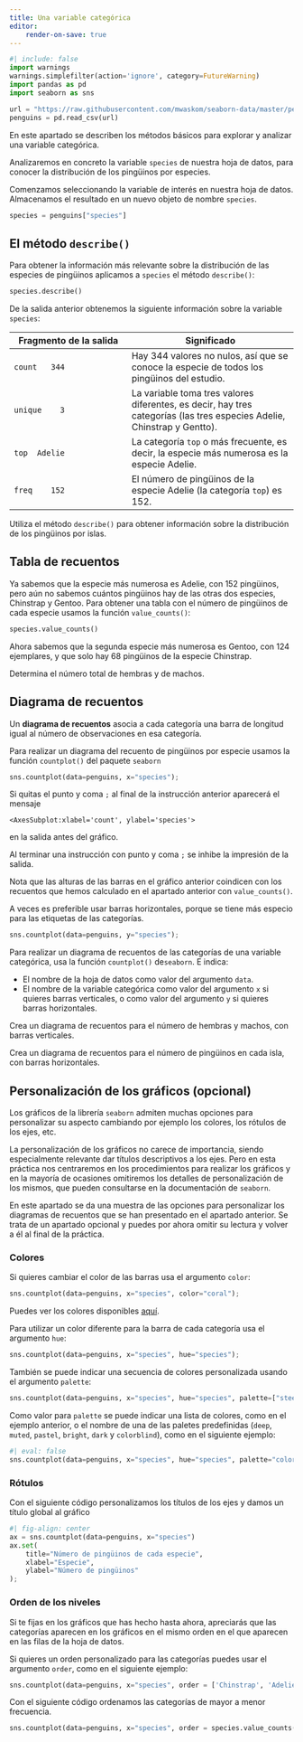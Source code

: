 ```yaml
---
title: Una variable categórica
editor:
    render-on-save: true
---
```


```python
#| include: false
import warnings
warnings.simplefilter(action='ignore', category=FutureWarning)
import pandas as pd
import seaborn as sns

url = "https://raw.githubusercontent.com/mwaskom/seaborn-data/master/penguins.csv"
penguins = pd.read_csv(url)
```

En este apartado se describen los métodos básicos para explorar y analizar una variable categórica. 

Analizaremos en concreto la variable `species` de nuestra hoja de datos, para conocer la distribución de los pingüinos por especies.

Comenzamos seleccionando la variable de interés en nuestra hoja de datos. Almacenamos el resultado en un nuevo objeto de nombre `species`. 
```python
species = penguins["species"]
```

## El método `describe()` {#sec-1categorical-describe}

Para obtener la información más relevante sobre la distribución de las especies de pingüinos aplicamos a `species` el método `describe()`:

```python
species.describe()
```

De la salida anterior obtenemos la siguiente información sobre la variable `species`:

Fragmento de la salida | Significado
----- | -------
`count   344`  | Hay $344$ valores no nulos, así que se conoce la especie de todos los pingüinos del estudio.
`unique    3`  | La variable toma tres valores diferentes, es decir, hay tres categorías (las tres especies Adelie, Chinstrap y Gentto).
`top  Adelie` | La categoría `top` o más frecuente, es decir, la especie más numerosa es la especie Adelie.
`freq    152` | El número de pingüinos de la especie Adelie (la categoría `top`) es $152$.


:::{#exr-1categorical-describe}
Utiliza el método `describe()` para obtener información sobre la distribución de los pingüinos por islas.
:::

## Tabla de recuentos {#sec-value-counts}

Ya sabemos que la especie más numerosa es Adelie, con $152$ pingüinos, pero aún no sabemos cuántos pingüinos hay de las otras dos especies, Chinstrap y Gentoo. Para obtener una tabla con el número de pingüinos de cada especie usamos la función `value_counts()`:

```python
species.value_counts()
```

Ahora sabemos que la segunda especie más numerosa es Gentoo, con 124 ejemplares, y que solo hay 68 pingüinos de la especie Chinstrap. 



::: {#exr-1categorial-sex-counts}
Determina el número total de hembras y de machos. 
:::



## Diagrama de recuentos 


Un __diagrama de recuentos__ asocia a cada categoría una barra de longitud igual al número de observaciones en esa categoría. 

Para realizar un diagrama del recuento de pingüinos por especie usamos la función `countplot()` del paquete `seaborn`

```python
sns.countplot(data=penguins, x="species");
```

::: {.callout-note}
Si quitas el punto y coma `;` al final de la instrucción anterior aparecerá el mensaje 

`<AxesSubplot:xlabel='count', ylabel='species'>` 

en la salida antes del gráfico. 

Al terminar una instrucción con punto y coma `;` se inhibe la impresión de la salida.
:::

Nota que las alturas de las barras en el gráfico anterior coindicen con los recuentos que hemos calculado en el apartado anterior con `value_counts()`.

A veces es preferible usar barras horizontales, porque se tiene más especio para las etiquetas de las categorías. 
```python
sns.countplot(data=penguins, y="species");
```


::: {.callout-note}
Para realizar un diagrama de recuentos de las categorías de una variable categórica, usa la función `countplot()` de`seaborn`. E indica:

- El nombre de la hoja de datos como valor del argumento `data`.
- El nombre de la variable categórica como valor del argumento `x` si quieres barras verticales, o como valor del argumento `y` si quieres barras horizontales.
:::



::: {#exr-1categorial-countplot-vertical}
Crea un diagrama de recuentos para el número de hembras y machos, con barras verticales.
:::


::: {#exr-1categorial-sns-countplot}
Crea un diagrama de recuentos para el número de pingüinos en cada isla, con barras horizontales.
:::



## Personalización de los gráficos (opcional)

Los gráficos de la librería `seaborn` admiten muchas opciones para personalizar su aspecto cambiando por ejemplo los colores, los rótulos de los ejes, etc.

La personalización de los gráficos no carece de importancia, siendo especialmente relevante dar títulos descriptivos a los ejes. Pero en esta práctica nos centraremos en los procedimientos para realizar los gráficos y en la mayoría de ocasiones omitiremos los detalles de personalización de los mismos, que pueden consultarse en la documentación de `seaborn`. 

En este apartado se da una muestra de las opciones para personalizar los diagramas de recuentos que se han presentado en el apartado anterior. Se trata de un apartado opcional y puedes por ahora omitir su lectura y volver a él al final de la práctica. 

### Colores


Si quieres cambiar el color de las barras usa el argumento `color`:
```python
sns.countplot(data=penguins, x="species", color="coral");
```
Puedes ver los colores disponibles [aquí](https://matplotlib.org/stable/tutorials/colors/colors.html).


Para utilizar un color diferente para la barra de cada categoría usa el argumento `hue`:
```python
sns.countplot(data=penguins, x="species", hue="species");
```


También se puede indicar una secuencia de colores personalizada usando el argumento `palette`:

```python
sns.countplot(data=penguins, x="species", hue="species", palette=["steelblue", "coral", "gold"]);
```

Como valor para `palette` se puede indicar una lista de colores, como en el ejemplo anterior, o el nombre de una de las paletes predefinidas (`deep`, `muted`, `pastel`, `bright`, `dark` y `colorblind`), como en el siguiente ejemplo:

```python
#| eval: false
sns.countplot(data=penguins, x="species", hue="species", palette="colorblind");
```


### Rótulos

Con el siguiente código personalizamos los títulos de los ejes y damos un título global al gráfico

```python
#| fig-align: center
ax = sns.countplot(data=penguins, x="species")
ax.set(
    title="Número de pingüinos de cada especie",
    xlabel="Especie", 
    ylabel="Número de pingüinos"
);
```



### Orden de los niveles

Si te fijas en los gráficos que has hecho hasta ahora, apreciarás que las categorías aparecen en los gráficos en el mismo orden en el que aparecen en las filas de la hoja de datos. 

Si quieres un orden personalizado para las categorías puedes usar el argumento `order`, como en el siguiente ejemplo:
```python
sns.countplot(data=penguins, x="species", order = ['Chinstrap', 'Adelie', 'Gentoo']);
```

Con el siguiente código ordenamos las categorías de mayor a menor frecuencia. 
```python
sns.countplot(data=penguins, x="species", order = species.value_counts().index);
```






